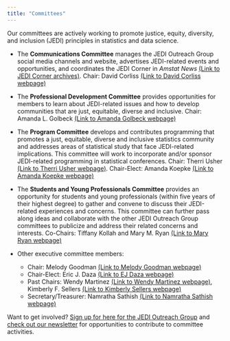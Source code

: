 ```yaml
---
title: "Committees"
---
```


Our committees are actively working to promote justice, equity, diversity, and inclusion (JEDI) principles in statistics and data science. 

* The **Communications Committee** manages the JEDI Outreach Group social media channels and website, advertises JEDI-related events and opportunities, and coordinates the JEDI Corner in *Amstat News* [(Link to JEDI Corner archives)](jedi-corner.qmd). Chair: David Corliss [(Link to David Corliss webpage)](https://www.peace-work.org/)

* The **Professional Development Committee** provides opportunities for members to learn about JEDI-related issues and how to develop communities that are just, equitable, diverse and inclusive. Chair: Amanda L. Golbeck [(Link to Amanda Golbeck webpage)](https://en.wikipedia.org/wiki/Amanda_L._Golbeck)

* The **Program Committee** develops and contributes programming that promotes a just, equitable, diverse and inclusive statistics community and addresses areas of statistical study that face JEDI-related implications. This committee will work to incorporate and/or sponsor JEDI-related programming in statistical conferences. Chair: Therri Usher [(Link to Therri Usher webpage)](https://www.linkedin.com/in/therriusher/). Chair-Elect: Amanda Koepke [(Link to Amanda Koepke webpage)](https://www.nist.gov/people/amanda-koepke)

* The **Students and Young Professionals Committee** provides an opportunity for students and young professionals (within five years of their highest degree) to gather and convene to discuss their JEDI-related experiences and concerns. This committee can further pass along ideas and collaborate with the other JEDI Outreach Group committees to publicize and address their related concerns and interests. Co-Chairs: Tiffany Kollah and Mary M. Ryan [(Link to Mary Ryan webpage)](https://maryryan.netlify.app/)

* Other executive committee members:
  + Chair: Melody Goodman [(Link to Melody Goodman webpage)](https://publichealth.nyu.edu/faculty/melody-goodman)
  + Chair-Elect: Eric J. Daza [(Link to EJ Daza webpage)](https://www.ericjdaza.com/)
  + Past Chairs: Wendy Martinez [(Link to Wendy Martinez webpage)](https://www.linkedin.com/in/martinez-wendy-483b0112/), Kimberly F. Sellers [(Link to Kimberly Sellers webpage)](https://www.kimflaggsellers.com/about)
  + Secretary/Treasurer: Namratha Sathish [(Link to Namratha Sathish webpage)](https://www.linkedin.com/in/namrathasathish)

Want to get involved? [Sign up for here for the JEDI Outreach Group](get-involved.qmd) and [check out our newsletter](weekly-newsletter.qmd) for opportunities to contribute to committee activities. 


